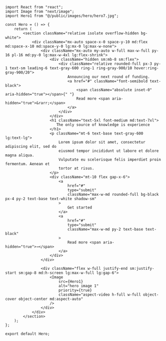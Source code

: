 ```tsx
import React from "react";
import Image from "next/image";
import Hero1 from "@/public/images/hero/hero7.jpg";

const Hero = () => {
    return (
        <section className="relative isolate overflow-hidden bg-white">
            <div className="mx-auto space-x-0 space-y-10 md:flex md:space-x-10 md:space-y-0 lg:mx-0 lg:max-w-none">
                <div className="mx-auto my-auto w-full max-w-full py-16 pl-16 md:py-0 lg:max-w-4xl lg:flex-shrink">
                    <div className="hidden sm:mb-8 sm:flex">
                        <div className="relative rounded-full px-3 py-1 text-sm leading-6 text-gray-600 ring-1 ring-gray-900/10 hover:ring-gray-900/20">
                            Announcing our next round of funding.
                            <a href="#" className="font-semibold text-black">
                                <span className="absolute inset-0" aria-hidden="true"></span>{" "}
                                Read more <span aria-hidden="true">&rarr;</span>
                            </a>
                        </div>
                    </div>
                    <h1 className="text-5xl font-medium md:text-7xl">
                       The only source of knowledge is experience
                    </h1>
                    <p className="mt-6 text-base text-gray-600 lg:text-lg">
                        Lorem ipsum dolor sit amet, consectetur adipiscing elit, sed do
                        eiusmod tempor incididunt ut labore et dolore magna aliqua.
                        Vulputate eu scelerisque felis imperdiet proin fermentum. Aenean et
                        tortor at risus.
                    </p>
                    <div className="mt-10 flex gap-x-6">
                        <a
                            href="#"
                            type="submit"
                            className="max-w-md rounded-full bg-black px-4 py-2 text-base text-white shadow-sm"
                        >
                            Get started
                        </a>
                        <a
                            href="#"
                            type="submit"
                            className="max-w-md py-2 text-base text-black"
                        >
                            Read more <span aria-hidden="true">→</span>
                        </a>
                    </div>
                </div>

                <div className="flex w-full justify-end sm:justify-start sm:gap-8 md:h-screen lg:max-w-full lg:gap-6">
                    <Image
                        src={Hero1}
                        alt="hero image 1"
                        priority={true}
                        className="aspect-video h-full w-full object-cover object-center md:aspect-auto"
                    />
                </div>
            </div>
        </section>
    );
};

export default Hero;
```